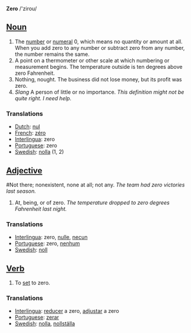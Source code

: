 '''Zero''' /'zirou/

==[[Noun]]==

# The [[number]] or [[numeral]] 0, which means no quantity or amount at all. When you add zero to any number or subtract zero from any number, the number remains the same. 
#A point on a thermometer or other scale at which numbering or measurement begins. The temperature outside is ten degrees above zero Fahrenheit. 
# Nothing, nought. The business did not lose money, but its profit was zero.
# ''Slang'' A person of little or no importance. ''This definition might not be quite right. I need help.''

===Translations===
*[[Dutch]]: [[nul]]
*[[French]]: [[zéro]]
*[[Interlingua]]: zero
*[[Portuguese]]: zero
*[[Swedish]]: [[nolla]] (1, 2)

==[[Adjective]]==
­#Not there; nonexistent, none at all; not any. ''The team had zero victories last season.''
#At, being, or of zero. ''The temperature dropped to zero degrees Fahrenheit last night.''
 
===Translations===
*[[Interlingua]]: zero, [[nulle]], [[necun]]
*[[Portuguese]]: zero, [[nenhum]]
*[[Swedish]]: [[noll]]

==[[Verb]]==

# To [[set]] to zero.

===Translations===
*[[Interlingua]]: [[reducer]] a zero, [[adjustar]] a zero
*[[Portuguese]]: [[zerar]]
*[[Swedish]]: [[nolla]], [[nollställa]]